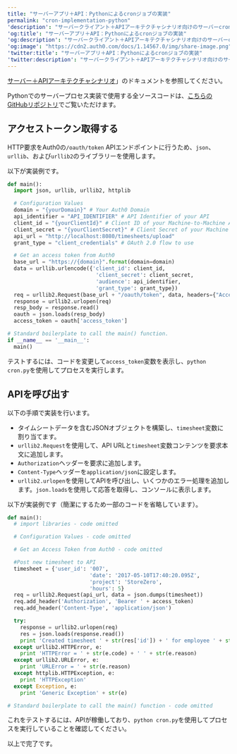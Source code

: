 ---
title: "サーバーアプリ＋API：Pythonによるcronジョブの実装"
permalink: "cron-implementation-python"
'description': "サーバークライアント＋APIアーキテクチャシナリオ向けのサーバーcronジョブのPython実装"
'og:title': "サーバーアプリ＋API：Pythonによるcronジョブの実装"
'og:description': "サーバークライアント＋APIアーキテクチャシナリオ向けのサーバーcronジョブのPython実装"
'og:image': "https://cdn2.auth0.com/docs/1.14567.0/img/share-image.png"
'twitter:title': "サーバーアプリ＋API：Pythonによるcronジョブの実装"
'twitter:description': "サーバークライアント＋APIアーキテクチャシナリオ向けのサーバーcronジョブのPython実装"
---

[サーバー＋APIアーキテクチャシナリオ](https://auth0.com/docs/architecture-scenarios/application/server-api)」のドキュメントを参照してください。

Pythonでのサーバープロセス実装で使用する全ソースコードは、[こちらのGitHubリポジトリ](https://github.com/auth0-samples/auth0-pnp-exampleco-timesheets/tree/master/timesheets-cron/python)でご覧いただけます。

## アクセストークン取得する

HTTP要求をAuth0の`/oauth/token` APIエンドポイントに行うため、`json`、`urllib`、および`urllib2`のライブラリーを使用します。

以下が実装例です。

```python lines
def main():
  import json, urllib, urllib2, httplib

  # Configuration Values
  domain = "{yourDomain}" # Your Auth0 Domain
  api_identifier = "API_IDENTIFIER" # API Identifier of your API
  client_id = "{yourClientId}" # Client ID of your Machine-to-Machine Application
  client_secret = "{yourClientSecret}" # Client Secret of your Machine to Machine Application
  api_url = "http://localhost:8080/timesheets/upload"
  grant_type = "client_credentials" # OAuth 2.0 flow to use

  # Get an access token from Auth0
  base_url = "https://{domain}".format(domain=domain)
  data = urllib.urlencode({'client_id': client_id,
                            'client_secret': client_secret,
                            'audience': api_identifier,
                            'grant_type': grant_type})
  req = urllib2.Request(base_url + "/oauth/token", data, headers={"Accept": "application/x-www-form-urlencoded"})
  response = urllib2.urlopen(req)
  resp_body = response.read()
  oauth = json.loads(resp_body)
  access_token = oauth['access_token']

# Standard boilerplate to call the main() function.
if __name__ == '__main__':
  main()
```

テストするには、コードを変更して`access_token`変数を表示し、`python cron.py`を使用してプロセスを実行します。

## APIを呼び出す

以下の手順で実装を行います。

* タイムシートデータを含むJSONオブジェクトを構築し、`timesheet`変数に割り当てます。
* `urllib2.Request`を使用して、API URLと`timesheet`変数コンテンツを要求本文に追加します。
* `Authorization`ヘッダーを要求に追加します。
* `Content-Type`ヘッダーを`application/json`に設定します。
* `urllib2.urlopen`を使用してAPIを呼び出し、いくつかのエラー処理を追加します。`json.loads`を使用して応答を取得し、コンソールに表示します。

以下が実装例です（簡潔にするため一部のコードを省略しています）。

```python lines
def main():
  # import libraries - code omitted

  # Configuration Values - code omitted

  # Get an Access Token from Auth0 - code omitted

  #Post new timesheet to API
  timesheet = {'user_id': '007',
                          'date': '2017-05-10T17:40:20.095Z',
                          'project': 'StoreZero',
                          'hours': 5}
  req = urllib2.Request(api_url, data = json.dumps(timesheet))
  req.add_header('Authorization', 'Bearer ' + access_token)
  req.add_header('Content-Type', 'application/json')

  try:
    response = urllib2.urlopen(req)
    res = json.loads(response.read())
    print 'Created timesheet ' + str(res['id']) + ' for employee ' + str(res['user_id'])
  except urllib2.HTTPError, e:
    print 'HTTPError = ' + str(e.code) + ' ' + str(e.reason)
  except urllib2.URLError, e:
    print 'URLError = ' + str(e.reason)
  except httplib.HTTPException, e:
    print 'HTTPException'
  except Exception, e:
    print 'Generic Exception' + str(e)

# Standard boilerplate to call the main() function - code omitted
```

これをテストするには、APIが稼働しており、`python cron.py`を使用してプロセスを実行していることを確認してください。

以上で完了です。
